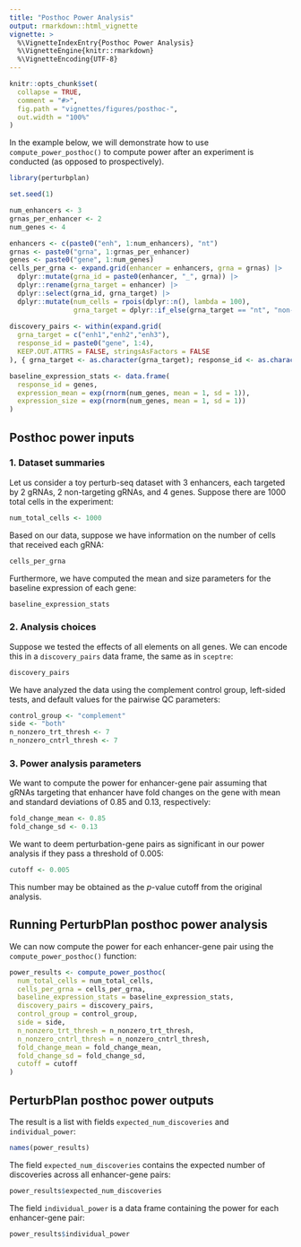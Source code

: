 ```yaml
---
title: "Posthoc Power Analysis"
output: rmarkdown::html_vignette
vignette: >
  %\VignetteIndexEntry{Posthoc Power Analysis}
  %\VignetteEngine{knitr::rmarkdown}
  %\VignetteEncoding{UTF-8}
---
```


```r
knitr::opts_chunk$set(
  collapse = TRUE,
  comment = "#>",
  fig.path = "vignettes/figures/posthoc-",
  out.width = "100%"
)
```

In the example below, we will demonstrate how to use `compute_power_posthoc()` to compute power after an experiment is conducted (as opposed to prospectively).

```r
library(perturbplan)
```


```r
set.seed(1)

num_enhancers <- 3
grnas_per_enhancer <- 2
num_genes <- 4

enhancers <- c(paste0("enh", 1:num_enhancers), "nt")
grnas <- paste0("grna", 1:grnas_per_enhancer)
genes <- paste0("gene", 1:num_genes)
cells_per_grna <- expand.grid(enhancer = enhancers, grna = grnas) |>
  dplyr::mutate(grna_id = paste0(enhancer, "_", grna)) |>
  dplyr::rename(grna_target = enhancer) |> 
  dplyr::select(grna_id, grna_target) |>
  dplyr::mutate(num_cells = rpois(dplyr::n(), lambda = 100),
                grna_target = dplyr::if_else(grna_target == "nt", "non-targeting", grna_target))
  
discovery_pairs <- within(expand.grid(
  grna_target = c("enh1","enh2","enh3"),
  response_id = paste0("gene", 1:4),
  KEEP.OUT.ATTRS = FALSE, stringsAsFactors = FALSE
), { grna_target <- as.character(grna_target); response_id <- as.character(response_id) })

baseline_expression_stats <- data.frame(
  response_id = genes,
  expression_mean = exp(rnorm(num_genes, mean = 1, sd = 1)),
  expression_size = exp(rnorm(num_genes, mean = 1, sd = 1))
)
```

## Posthoc power inputs

### 1. Dataset summaries

Let us consider a toy perturb-seq dataset with 3 enhancers, each targeted by 2 gRNAs, 2 non-targeting gRNAs, and 4 genes. Suppose there are 1000 total cells in the experiment:
```r
num_total_cells <- 1000
```
Based on our data, suppose we have information on the number of cells that received each gRNA:
```r
cells_per_grna
```
Furthermore, we have computed the mean and size parameters for the baseline expression of each gene:
```r
baseline_expression_stats
```

### 2. Analysis choices

Suppose we tested the effects of all elements on all genes. We can encode this in a `discovery_pairs` data frame, the same as in `sceptre`:
```r
discovery_pairs
```
We have analyzed the data using the complement control group, left-sided tests, and default values for the pairwise QC parameters:
```r
control_group <- "complement"
side <- "both"
n_nonzero_trt_thresh <- 7
n_nonzero_cntrl_thresh <- 7
```

### 3. Power analysis parameters

We want to compute the power for enhancer-gene pair assuming that gRNAs targeting that enhancer have fold changes on the gene with mean and standard deviations of 0.85 and 0.13, respectively:
```r
fold_change_mean <- 0.85
fold_change_sd <- 0.13
```
We want to deem perturbation-gene pairs as significant in our power analysis if they pass a threshold of 0.005:
```r
cutoff <- 0.005
```
This number may be obtained as the $p$-value cutoff from the original analysis. 

## Running PerturbPlan posthoc power analysis

We can now compute the power for each enhancer-gene pair using the `compute_power_posthoc()` function:
```r
power_results <- compute_power_posthoc(
  num_total_cells = num_total_cells,
  cells_per_grna = cells_per_grna,
  baseline_expression_stats = baseline_expression_stats,
  discovery_pairs = discovery_pairs,
  control_group = control_group,
  side = side,
  n_nonzero_trt_thresh = n_nonzero_trt_thresh,
  n_nonzero_cntrl_thresh = n_nonzero_cntrl_thresh,
  fold_change_mean = fold_change_mean,
  fold_change_sd = fold_change_sd,
  cutoff = cutoff
)
```

## PerturbPlan posthoc power outputs

The result is a list with fields `expected_num_discoveries` and `individual_power`:
```r
names(power_results)
```
The field `expected_num_discoveries` contains the expected number of discoveries across all enhancer-gene pairs:
```r
power_results$expected_num_discoveries
```
The field `individual_power` is a data frame containing the power for each enhancer-gene pair:
```r
power_results$individual_power
```

